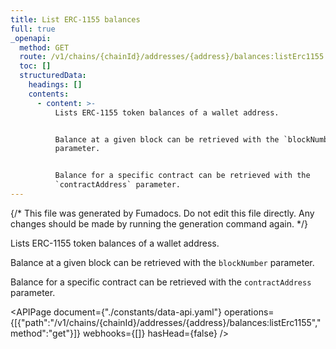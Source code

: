 ```yaml
---
title: List ERC-1155 balances
full: true
_openapi:
  method: GET
  route: /v1/chains/{chainId}/addresses/{address}/balances:listErc1155
  toc: []
  structuredData:
    headings: []
    contents:
      - content: >-
          Lists ERC-1155 token balances of a wallet address.


          Balance at a given block can be retrieved with the `blockNumber`
          parameter.


          Balance for a specific contract can be retrieved with the
          `contractAddress` parameter.
---
```


{/* This file was generated by Fumadocs. Do not edit this file directly. Any changes should be made by running the generation command again. */}

Lists ERC-1155 token balances of a wallet address.

Balance at a given block can be retrieved with the `blockNumber` parameter.

Balance for a specific contract can be retrieved with the `contractAddress` parameter.

<APIPage document={"./constants/data-api.yaml"} operations={[{"path":"/v1/chains/{chainId}/addresses/{address}/balances:listErc1155","method":"get"}]} webhooks={[]} hasHead={false} />